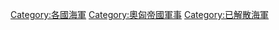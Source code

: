 [[Category:各國海軍|Category:各國海軍]]
[[Category:奧匈帝國軍事|Category:奧匈帝國軍事]]
[[Category:已解散海軍|Category:已解散海軍]]